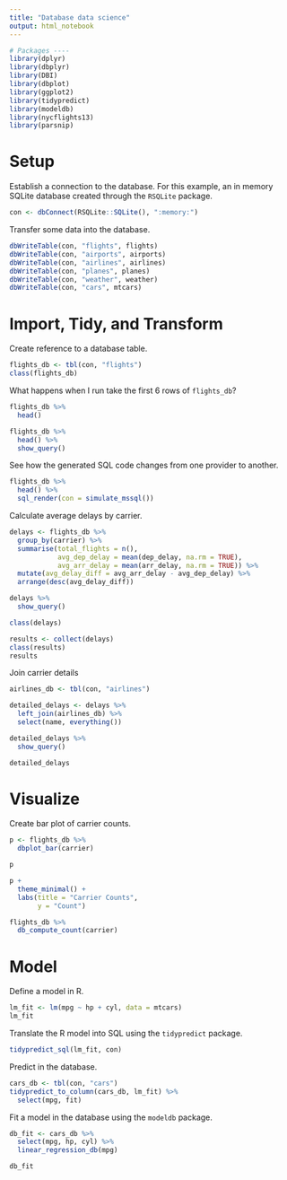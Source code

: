 ```yaml
---
title: "Database data science"
output: html_notebook
---
```


```r
# Packages ----
library(dplyr)
library(dbplyr)
library(DBI)
library(dbplot)
library(ggplot2)
library(tidypredict)
library(modeldb)
library(nycflights13)
library(parsnip)
```

# Setup
Establish a connection to the database. For this example, an in memory SQLite
database created through the `RSQLite` package.
```r
con <- dbConnect(RSQLite::SQLite(), ":memory:")
```

Transfer some data into the database.
```r
dbWriteTable(con, "flights", flights)
dbWriteTable(con, "airports", airports)
dbWriteTable(con, "airlines", airlines)
dbWriteTable(con, "planes", planes)
dbWriteTable(con, "weather", weather)
dbWriteTable(con, "cars", mtcars)
```

# Import, Tidy, and Transform
Create reference to a database table.
```r
flights_db <- tbl(con, "flights")
class(flights_db)
```

What happens when I run take the first 6 rows of `flights_db`?
```r
flights_db %>% 
  head()
```

```r
flights_db %>% 
  head() %>% 
  show_query()
```

See how the generated SQL code changes from one provider to another.
```r
flights_db %>% 
  head() %>% 
  sql_render(con = simulate_mssql())
```

Calculate average delays by carrier.
```r
delays <- flights_db %>% 
  group_by(carrier) %>% 
  summarise(total_flights = n(),
            avg_dep_delay = mean(dep_delay, na.rm = TRUE),
            avg_arr_delay = mean(arr_delay, na.rm = TRUE)) %>% 
  mutate(avg_delay_diff = avg_arr_delay - avg_dep_delay) %>% 
  arrange(desc(avg_delay_diff))
```

```r
delays %>% 
  show_query()
```

```r
class(delays)
```

```r
results <- collect(delays)
class(results)
results
```

Join carrier details
```r
airlines_db <- tbl(con, "airlines")
```

```r
detailed_delays <- delays %>% 
  left_join(airlines_db) %>% 
  select(name, everything())
```

```r
detailed_delays %>% 
  show_query()
```

```r
detailed_delays
```

# Visualize
Create bar plot of carrier counts.
```r
p <- flights_db %>% 
  dbplot_bar(carrier)

p
```

```r
p +
  theme_minimal() +
  labs(title = "Carrier Counts",
       y = "Count")
```

```r
flights_db %>% 
  db_compute_count(carrier)
```

# Model
Define a model in R.
```r
lm_fit <- lm(mpg ~ hp + cyl, data = mtcars)
lm_fit
```

Translate the R model into SQL using the `tidypredict` package.
```r
tidypredict_sql(lm_fit, con)
```

Predict in the database.
```r
cars_db <- tbl(con, "cars")
tidypredict_to_column(cars_db, lm_fit) %>% 
  select(mpg, fit)
```

Fit a model in the database using the `modeldb` package.
```r
db_fit <- cars_db %>% 
  select(mpg, hp, cyl) %>% 
  linear_regression_db(mpg)

db_fit
```
